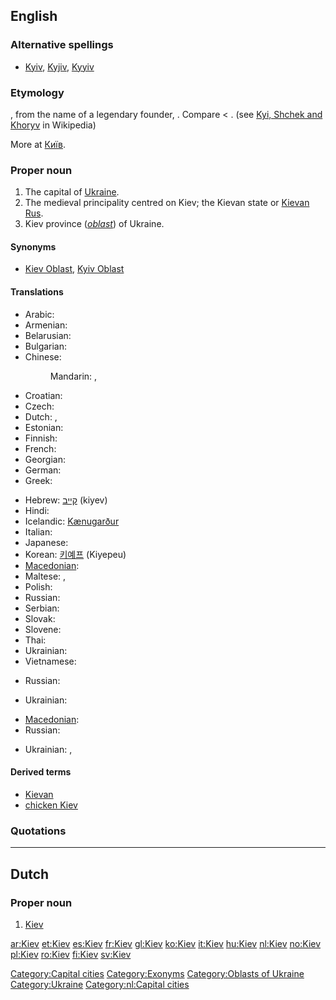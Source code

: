 ==English==

===Alternative spellings===
* [[Kyiv]], [[Kyjiv]], [[Kyyiv]]

===Etymology===
{{etyl|ru}} {{term|Киев|tr=Kíjev|lang=ru|sc=Cyrl}}, from the name of a legendary founder, {{term|Кий||tr=Kij|lang=ru|sc=Cyrl}}.  Compare {{etyl|uk|-}} {{term|Київ||tr=Kýïv|lang=uk|sc=Cyrl}} < {{term|Кий||tr=Kyj|lang=uk|sc=Cyrl}}. (see [[w:Kyi, Schek and Khoryv|Kyi, Shchek and Khoryv]] in Wikipedia)

More at [[Київ]].

===Proper noun===
{{wikipedia|Kiev}}
{{wikipedia|Kiev (disambiguation)}}
{{en-proper noun}}

# The capital of [[Ukraine]].
# The medieval principality centred on Kiev; the Kievan state or [[Kievan Rus]].
# Kiev province (''[[oblast]]'') of Ukraine.

====Synonyms====
* {{sense|province}} [[Kiev Oblast]], [[Kyiv Oblast]]

====Translations====
{{trans-top|Ukrainian city}}
* Arabic: {{t|ar|كييف|m|tr=Kiyef|sc=Arab}}
* Armenian: {{t-|hy|Կիև|tr=Kiev|sc=Hayeren|xs=Armenian}}
* Belarusian: {{t|be|Кіеў|m|tr=Kijew|sc=Cyrl|xs=Belarusian}}
* Bulgarian: {{t|bg|Киев|m|tr=Kiev|sc=Cyrl}}
* Chinese:
*: Mandarin: {{t|zh|基輔|sc=Hani}},  {{t|zh|基辅|tr=Jīfǔ|sc=Hani}}
* Croatian: {{t|hr|Kijev|m}}
* Czech: {{t|cs|Kyjev|m}}
* Dutch: {{t|nl|Kiëv}},  {{t|nl|Kiev}}
* Estonian: {{t-|et|Kiiev}}
* Finnish: {{t+|fi|Kiova}}
* French: {{t+|fr|Kiev}}
* Georgian: {{t|ka|კიევი|sc=Geor}}
* German: {{t+|de|Kiew|n}}
* Greek: {{t+|el|Κίεβο|n|tr=Kíevo|sc=Grek}}
{{trans-mid}}
* Hebrew: [[קייב]] (kiyev)
* Hindi: {{t|hi|कीव|sc=Deva}}
* Icelandic: [[Kænugarður]] {{m}}
* Italian: {{t|it|Kijev}}
* Japanese: {{t+|ja|キエフ|tr=Kiefu|sc=Jpan}}
* Korean: [[키예프]] (Kiyepeu)
* [[Macedonian]]: {{t-|mk|Киев|m|tr=Kíev|sc=Cyrl|xs=Macedonian}}
* Maltese: {{t-|mt|Kiev|xs=Maltese}}, {{t|mt|Kjev|xs=Maltese}}
* Polish: {{t+|pl|Kijów|m}}
* Russian: {{t-|ru|Киев|m|tr=Kíjev|sc=Cyrl}}
* Serbian: {{t|sr|Кијев|m|tr=Kijev|sc=Cyrl}}
* Slovak: {{t|sk|Kyjev|m}}
* Slovene: {{t|sl|Kijev|m}}
* Thai: {{t|th|เคียฟ|sc=Thai}}
* Ukrainian: {{t+|uk|Київ|m|tr=Kýjiv|sc=Cyrl|xs=Ukrainian}}
* Vietnamese: {{t|vi|Kiev}}
{{trans-bottom}}

{{trans-top|Medieval principality}}
* Russian: {{t-|ru|Киевская Русь|f|tr=Kíjevskaja Rus’|sc=Cyrl}}
{{trans-mid}}
* Ukrainian: {{t-|uk|Київська Русь|f|tr=Kýjivs’ka Rus’|sc=Cyrl|xs=Ukrainian}}
{{trans-bottom}}

{{trans-top|Kiev province}}
* [[Macedonian]]: {{t|mk|Киевска област|f|tr=Kíevska óblast|sc=Cyrl|xs=Macedonian}}
* Russian: {{t-|ru|Киевская область|f|tr=Kíjevskaja óblast’|sc=Cyrl}}
{{trans-mid}}
* Ukrainian: {{t-|uk|Київська область|f|tr=Kýjivs’ka óblast’|sc=Cyrl|xs=Ukrainian}}, {{t-|uk|Київщина|f|tr=Kýjivščyna|sc=Cyrl|xs=Ukrainian}}
{{trans-bottom}}

====Derived terms====
* [[Kievan]]
* [[chicken Kiev]]

===Quotations===
{{seeCites}}

[[Category:Capital cities]]
[[Category:Exonyms]]
[[Category:Oblasts of Ukraine]]
[[Category:Ukraine]]

----

==Dutch==
{{wikipedia|lang=nl}}

===Proper noun===
{{infl|nl|proper noun}}

# [[#English|Kiev]]

[[Category:nl:Capital cities]]

[[ar:Kiev]]
[[et:Kiev]]
[[es:Kiev]]
[[fr:Kiev]]
[[gl:Kiev]]
[[ko:Kiev]]
[[it:Kiev]]
[[hu:Kiev]]
[[nl:Kiev]]
[[no:Kiev]]
[[pl:Kiev]]
[[ro:Kiev]]
[[fi:Kiev]]
[[sv:Kiev]]